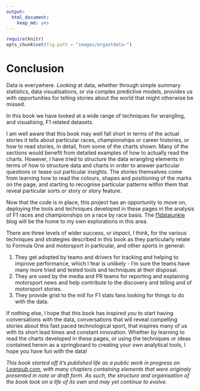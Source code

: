 ```yaml
---
output:
  html_document:
    keep_md: yes
---
```

```r
require(knitr)
opts_chunk$set(fig.path = "images/ergastdata-")
```
# Conclusion

Data is everywhere. *Looking* at data, whether through simple summary statistics, data visualisations, or via complex predictive models, provides us with opportunities for telling stories about the world that might otherwise be missed.

In this book we have looked at a wide range of techniques for wrangling, and visualising, F1 related datasets.

I am well aware that this book may well fall short in terms of the actual stories it tells about particular races, championships or career histories, or how to read stories, in detail, from some of the charts shown. Many of the sections would benefit from detailed examples of how to actually read the charts. However, I have tried to structure the data wrangling elements in terms of how to structure data and charts in order to answer particular questions or tease out particular insights. The stories themselves come from learning how to read the colours, shapes and positioning of the marks on the page, and starting to recognise particular patterns within them that reveal particular sorts or story or story feature.

Now that the code is in place, this project has an opportunity to move on, deploying the tools and techniques developed in these pages in the analysis of F1 races and championships on a race by race basis. The [f1datajunkie](http://www.f1datajunkie.com/) blog will be the home to my own explorations in this area.

There are three levels of wider success, or *impact*, I think, for the various techniques and strategies described in this book as they particularly relate to Formula One and motorsport in particular, and other sports in general:

  1. They get adopted by teams and drivers for tracking and helping to improve performance, which I fear is unlikely - I'm sure the teams have many more tried and tested tools and techniques at their disposal.
  2. They are used by the media and PR teams for reporting and explaining motorsport news and help contribute to the discovery and telling and of motorsport stories.
  3. They provide grist to the mill for F1 stats fans looking for things to do with the data.

If nothing else, I hope that this book has inspired *you* to start having conversations with the data, conversations that will reveal compelling stories about this fast paced technological sport, that inspires many of us with its short lead times and constant innovation. Whether by learning to read the charts developed in these pages, or using the techniques or ideas contained herein as a springboard to creating your own analytical tools, I hope you have fun with the data!

*This book started off it's published life as a public work in progress on [Leanpub.com](http://leanpub.com), with many chapters containing elements that were originaly presented in note or draft form. As such, the structure and organisation of the book took on a life of its own and may yet continue to evolve.*
